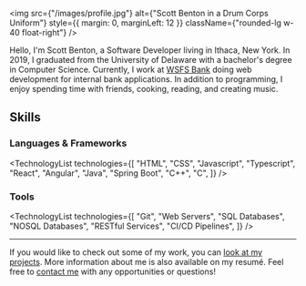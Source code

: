 
<img
    src={"/images/profile.jpg"}
    alt={"Scott Benton in a Drum Corps Uniform"}
    style={{ margin: 0, marginLeft: 12 }}
    className={"rounded-lg w-40 float-right"}
/>

Hello, I'm Scott Benton, a Software Developer living in Ithaca, New York.
In 2019, I graduated from the University of Delaware with a bachelor's degree in Computer Science.
Currently, I work at [WSFS Bank](https://wsfsbank.com) doing web development for internal bank applications.
In addition to programming, I enjoy spending time with friends, cooking, reading, and creating music.

## Skills

### Languages & Frameworks

<TechnologyList
    technologies={[
        "HTML",
        "CSS",
        "Javascript",
        "Typescript",
        "React",
        "Angular",
        "Java",
        "Spring Boot",
        "C++",
        "C",
    ]}
/>

### Tools

<TechnologyList
    technologies={[
        "Git",
        "Web Servers",
        "SQL Databases",
        "NOSQL Databases",
        "RESTful Services",
        "CI/CD Pipelines",
    ]}
/>

---

If you would like to check out some of my work, you can [look at my projects](/projects). More information about me is also available on my resumé. Feel free to [contact me](/contact) with any opportunities or questions!
